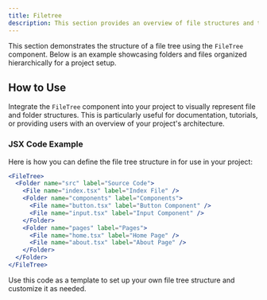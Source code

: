 ```yaml
---
title: Filetree
description: This section provides an overview of file structures and their implementation using the FileTree component.
---
```


This section demonstrates the structure of a file tree using the `FileTree` component. Below is an example showcasing folders and files organized hierarchically for a project setup.

<FileTree>
  <Folder name="src" label="Source Code">
    <File name="index.tsx" label="Index File" />
    <Folder name="components" label="Components">
      <File name="button.tsx" label="Button Component" />
      <File name="input.tsx" label="Input Component" />
    </Folder>
    <Folder name="pages" label="Pages">
      <File name="home.tsx" label="Home Page" />
      <File name="about.tsx" label="About Page" />
    </Folder>
  </Folder>
</FileTree>

## How to Use

Integrate the `FileTree` component into your project to visually represent file and folder structures. This is particularly useful for documentation, tutorials, or providing users with an overview of your project's architecture.

### JSX Code Example

Here is how you can define the file tree structure in for use in your project:

```jsx
<FileTree>
  <Folder name="src" label="Source Code">
    <File name="index.tsx" label="Index File" />
    <Folder name="components" label="Components">
      <File name="button.tsx" label="Button Component" />
      <File name="input.tsx" label="Input Component" />
    </Folder>
    <Folder name="pages" label="Pages">
      <File name="home.tsx" label="Home Page" />
      <File name="about.tsx" label="About Page" />
    </Folder>
  </Folder>
</FileTree>
```

Use this code as a template to set up your own file tree structure and customize it as needed.